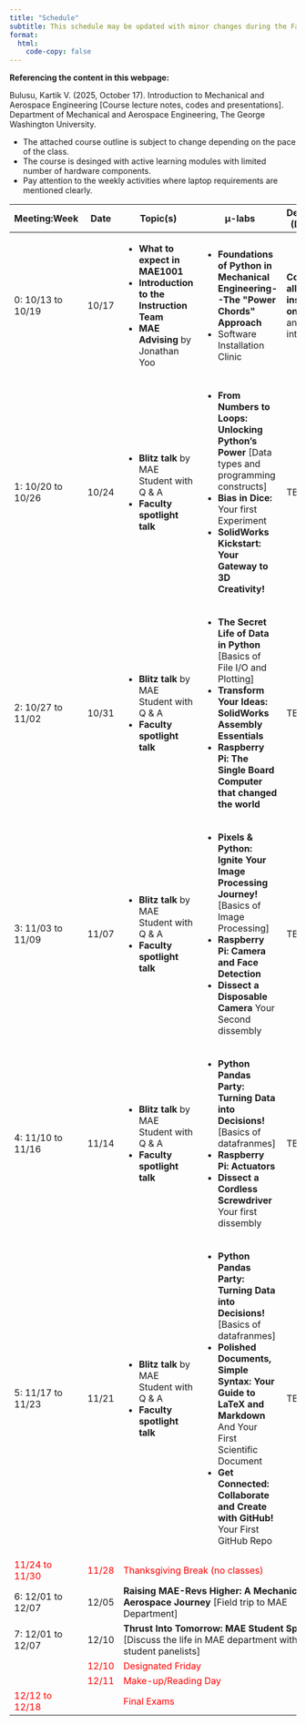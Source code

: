 ```yaml
---
title: "Schedule"
subtitle: This schedule may be updated with minor changes during the Fall 2025 semester
format:
  html:
    code-copy: false
---
```


<html>
<head>
    <style>
        body {
            -webkit-user-select: none; /* Safari */
            -moz-user-select: none; /* Firefox */
            -ms-user-select: none; /* IE10+/Edge */
            user-select: none; /* Standard */
        }
    </style>
</head>
<body>

:::{.callout-important}
**Referencing the content in this webpage:**

Bulusu, Kartik V. (2025, October 17). Introduction to Mechanical and Aerospace Engineering [Course lecture notes, codes and presentations]. Department of Mechanical and Aerospace Engineering, The George Washington University.
:::

:::{.callout-important}
- The attached course outline is subject to change depending on the pace of the class. 
- The course is desinged with active learning modules with limited number of hardware components. 
- Pay attention to the weekly activities where laptop requirements are mentioned clearly.
<!-- - You are strongly encouraged to bring your own personal machine or laptop and participate with the [prerequisites](install-editor.qmd) installed.
 - Follow the instructions provided carefully and complete the required installations needed for this workshop. ([See prerequisites](install-editor.qmd))
 - Once you finish the **Steps 1, 2 and 3 in the installation instructions** in [prerequisites](install-editor.qmd), fill out the [Pre-workshop survey form](https://tinyurl.com/yrkacfd9). 
 - **You will be automatically entered into a raffle in the workshop on 10/12/2024 if you complete the installation check-in form.** -->
:::

```{=html}
<table style="width:100%">
    <colgroup>
        <col style="width:10%">
        <col style="width:5%">
        <col style="width:40%">
        <col style="width:35%">
        <col style="width:15%">
    </colgroup>
    <thead>
        <tr class="table-secondary">
            <th>Meeting:Week</th>   
            <th>Date</th>            
            <th>Topic(s)</th>
            <th>&mu;-labs</th>            
            <th>Deliverables (Due date)</th>             
            <!-- <th scope="col">Description and the $\mu $-lab </th> -->
        </tr>
    </thead>
    <tbody>
        <tr class="table-active">
            <td>0: 10/13 to 10/19</td>
            <td>10/17</td>  
            <td><ul>
                <li><strong>What to expect in MAE1001</strong></li>
                <li><strong>Introduction to the Instruction Team</strong></li>
                <li><strong>MAE Advising</strong> by Jonathan Yoo</li>
                <!-- <li>Prof. Plesniak or Prof. Shen's talk</li>                                 -->
            </td>                      
            <td><ul>
                <li><strong>Foundations of Python in Mechanical Engineering--The "Power Chords" Approach</strong></li>  
                <li>Software Installation Clinic</li>    
            </td>            
            <td><strong>Complete all installations on 10/17</strong> and enter into a raffle</td>      
        </tr>
        <tr class="table-active">
            <td>1: 10/20 to 10/26</td>
            <td>10/24</td>              
            <td><ul>
                <li><strong>Blitz talk</strong> by MAE Student with Q &amp; A </li>
                <li><strong>Faculty spotlight talk</strong></li>
                <!-- <li>MAE Advising by Jonathan Yoo</li> -->
                <!-- <li>Prof. Plesniak or Prof. Shen's talk</li>                                 -->
            </td>                      
            <td><ul>
                <li><strong>From Numbers to Loops: Unlocking Python’s Power</strong> [Data types and programming constructs]</li>  
                <li><strong>Bias in Dice:</strong> Your first Experiment</li>
                <li><strong>SolidWorks Kickstart: Your Gateway to 3D Creativity!</strong></li>                     
            </td>            
            <td>TBA</td>   
        </tr>
        <tr class="table-active">
            <td>2: 10/27 to 11/02</td>
            <td>10/31</td>            
            <td><ul>
                <li><strong>Blitz talk</strong> by MAE Student with Q &amp; A </li>
                <li><strong>Faculty spotlight talk</strong></li>
                <!-- <li>MAE Advising by Jonathan Yoo</li> -->
                <!-- <li>Prof. Plesniak or Prof. Shen's talk</li>                                 -->
            </td>          
            <td><ul>
                <li><strong>The Secret Life of Data in Python</strong> [Basics of File I/O and Plotting]</li>  
                <li><strong>Transform Your Ideas: SolidWorks Assembly Essentials</strong></li>                      
                <li><strong>Raspberry Pi: The Single Board Computer that changed the world</strong></li>                                                    
            </td>          
            <td>TBA</td>  
        </tr>
        <tr>
            <td>3: 11/03 to 11/09</td>
            <td>11/07</td>   
            <td><ul>
                <li><strong>Blitz talk</strong> by MAE Student with Q &amp; A </li>
                <li><strong>Faculty spotlight talk</strong></li>
                <!-- <li>MAE Advising by Jonathan Yoo</li> -->
                <!-- <li>Prof. Plesniak or Prof. Shen's talk</li>                                 -->
            </td>                     
            <td><ul>
                <li><strong>Pixels & Python: Ignite Your Image Processing Journey!</strong> [Basics of Image Processing]</li>  
                <li><strong>Raspberry Pi: Camera and Face Detection</strong></li>      
                <li><strong>Dissect a Disposable Camera</strong> Your Second dissembly</li>     
            </td>            
            <td>TBA</td>
        </tr>        
        <tr class="table-active">
            <td>4: 11/10 to 11/16</td>
            <td>11/14</td>  
            <td><ul>
                <li><strong>Blitz talk</strong> by MAE Student with Q &amp; A </li>
                <li><strong>Faculty spotlight talk</strong></li>
                <!-- <li>MAE Advising by Jonathan Yoo</li> -->
                <!-- <li>Prof. Plesniak or Prof. Shen's talk</li>                                 -->
            </td> 
            <td><ul>
                <li><strong>Python Pandas Party: Turning Data into Decisions!</strong> [Basics of datafranmes]</li>  
                <li><strong>Raspberry Pi: Actuators</strong></li>  
                <li><strong>Dissect a Cordless Screwdriver</strong> Your first dissembly</li>                
            </td>            
            <td>TBA</td>
        </tr>             
        <tr>
            <td>5: 11/17 to 11/23</td>
            <td>11/21</td>            
            <td><ul>
                <li><strong>Blitz talk</strong> by MAE Student with Q &amp; A </li>
                <li><strong>Faculty spotlight talk</strong></li>
                <!-- <li>MAE Advising by Jonathan Yoo</li> -->
                <!-- <li>Prof. Plesniak or Prof. Shen's talk</li>                                 -->
            </td> 
            <td><ul>
                <li><strong>Python Pandas Party: Turning Data into Decisions!</strong> [Basics of datafranmes]</li>  
                <li><strong>Polished Documents, Simple Syntax: Your Guide to LaTeX and Markdown</strong> And Your First Scientific Document</li>     
                <li><strong>Get Connected: Collaborate and Create with GitHub!</strong> Your First GitHub Repo</li>                      
            </td>            
            <td>TBA</td>
        </tr>
        <tr class="table-active">
            <td style="color: red;">11/24 to 11/30</td>
            <td style="color: red;">11/28</td>            
            <td colspan="3" style="color: red;">Thanksgiving Break (no classes)</td>        
        </tr>         
        <tr>
            <td>6: 12/01 to 12/07</td>
            <td>12/05</td>            
            <td colspan="3"><strong>Raising MAE-Revs Higher: A Mechanical & Aerospace Journey</strong> [Field trip to MAE Department]</td>        
        </tr>   
        <tr>            
            <td>7: 12/01 to 12/07</td>
            <td>12/10</td>            
            <td colspan="3"><strong>Thrust Into Tomorrow: MAE Student Speak Out</strong> [Discuss the life in MAE department with the student panelists]</td>        
        </tr>    
        <!-- <tr class="table-info">
            <td> </td>
            <td style="color: red;">12/08</td>             
            <td colspan="4" style="color: red;" style="text-align: center;">Last Day of Classes</td>
        </tr>              -->
        <!-- <tr class="table-info">
            <td> </td>
            <td style="color: red;">12/09</td>             
            <td colspan="4" style="color: red;" style="text-align: center;">Designated Thursday</td>
        </tr>    -->
        <tr class="table-info">
            <td> </td>
            <td style="color: red;">12/10</td>             
            <td colspan="4" style="color: red;" style="text-align: center;">Designated Friday</td>
        </tr>           
        <tr class="table-info">
            <td> </td>
            <td style="color: red;">12/11</td>             
            <td colspan="4" style="color: red;" style="text-align: center;">Make-up/Reading Day</td>
        </tr>     
        <tr class="table-info">
            <td style="color: red;">12/12 to 12/18</td>
            <td></td>             
            <td colspan="4" style="color: red;" style="text-align: center;">Final Exams</td>
        </tr>           

        <!-- <tr class="table-active">
            <td>Week 11 [04/01/2024]</td>
            <td><code><b>while</b></code> loops, I/O</td>
            <td>04/03/2024</td>
            <td>04/05/2024</td>
            <td>Unit 1 » Module 4 & Module 5 (Due <b>April 10, 2024</b> by <b>11:59 PM</b>)</td>
        </tr>
        <tr>
            <td>Week 12 [04/08/2024]</td>
            <td><code><b>numpy</b></code> Arrays</td>
            <td>04/10/2024</td>
            <td>04/12/2024</td>
            <td>Assignment 3 (Due <b>April 20, 2024</b> by <b>11:59 PM</b>)</td>
        </tr>
        <tr class="table-active">
            <td><b>Week 13 [04/15/2024]</b></td>
            <td><b><u>Examination</u></b>
                <br><em>Location:</em> <b>Lecture room 1957 E Room 213</b>
                <br><em>Start time:</em> <b>3:45 PM</b></td>
            <td>04/17/2024</td>
            <td>04/19/2024</td>
            <td>Unit 2 » Module 0 (Due <b>April 25, 2024</b> by <b>11:59 PM</b>)</td>
        </tr> -->
        <!-- <tr>
            <td>Week 14 [04/22/2024]</td>
            <td>Advanced Topics</td>
            <td>04/24/2024</td>
            <td>04/26/2024</td>
            <td>Unit 2 » Module 1 & Assignemnt 4 (Due <b>May 01, 2024</b> by <b>11:59 PM</b>)</td>
        </tr> -->
        <!-- <tr class="table-active">
            <td>Week 15 [04/29/2024]</td>
            <td><em>Extra Lecture</em></td>
        </tr> -->
        <!-- <tr>
            <td>[04/30/2024]</td>
            <td>Make up Day</td>
        </tr> -->
        <!-- <tr class="table-active">
            <td>[05/01/2024]</td>
            <td>Designated Monday</td>
        </tr> -->
        <!-- <tr>
            <td>Week of <b>May 04</b> to <b>May 10</b></td>
            <td><b>Exam Week</b></td>
        </tr> -->
        
    </tbody>
</table>

```
<!-- </body>
</html> -->

